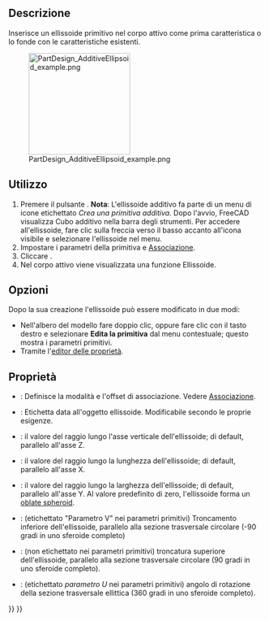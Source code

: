 <languages/>

{{Docnav/it
|[[PartDesign_AdditiveCone/it|Cono additivo]]
|[[PartDesign_AdditiveTorus/it|Toro additivo]]
|[[PartDesign_Workbench/it|PartDesign]]
|IconL=PartDesign_AdditiveCone.svg
|IconR=PartDesign_AdditiveTorus.svg
|IconC=Workbench_PartDesign.svg
}}

{{GuiCommand/it
|Name=PartDesign AdditiveEllipsoid
|Name/it=Ellissoide additivo
|MenuLocation=Part Design → Crea una primitiva additiva → Ellissoide
|Workbenches=[[PartDesign_Workbench/it|PartDesign]]
|Version=0.17
|SeeAlso=[[PartDesign_CompPrimitiveAdditive/it|Primitiva additiva]], [[PartDesign_SubtractiveEllipsoid/it|Ellissoide sottrattivo]]
}}

<span id="Description"></span>
==Descrizione==

Inserisce un ellissoide primitivo nel corpo attivo come prima caratteristica o lo fonde con le caratteristiche esistenti.

[[File:PartDesign_AdditiveEllipsoid_example.png|200px]]

<span id="Usage"></span>
==Utilizzo==

<div class="mw-translate-fuzzy">
# Premere il pulsante {{KEY|[[Image:PartDesign AdditiveEllipsoid.png|24px]] '''Ellissoide additivo'''}}. '''Nota''': L'ellissoide additivo fa parte di un menu di icone etichettato ''Crea una primitiva additiva''. Dopo l'avvio, FreeCAD visualizza Cubo additivo nella barra degli strumenti. Per accedere all'ellissoide, fare clic sulla freccia verso il basso accanto all'icona visibile e selezionare l'ellissoide nel menu.
# Impostare i parametri della primitiva e [[Part_EditAttachment/it|Associazione]].
# Cliccare {{KEY|OK}}.
# Nel corpo attivo viene visualizzata una funzione Ellissoide.
</div>

<span id="Options"></span>
== Opzioni ==

Dopo la sua creazione l'ellissoide può essere modificato in due modi:
* Nell'albero del modello fare doppio clic, oppure fare clic con il tasto destro e selezionare '''Edita la primitiva''' dal menu contestuale; questo mostra i parametri primitivi.
* Tramite l'[[Property editor/it|editor delle proprietà]].

<span id="Properties"></span>
== Proprietà ==

<div class="mw-translate-fuzzy">
* {{PropertyData/it|Attachment}}: Definisce la modalità e l'offset di associazione. Vedere [[Part EditAttachment/it|Associazione]].
* {{PropertyData/it|Label}}: Etichetta data all'oggetto ellissoide. Modificabile secondo le proprie esigenze.
* {{PropertyData/it|Radius1}}: il valore del raggio lungo l'asse verticale dell'ellissoide; di default, parallelo all'asse Z.
* {{PropertyData/it|Radius2}}: il valore del raggio lungo la lunghezza dell'ellissoide; di default, parallelo all'asse X.
* {{PropertyData/it|Radius3}}: il valore del raggio lungo la larghezza dell'ellissoide; di default, parallelo all'asse Y. Al valore predefinito di zero, l'ellissoide forma un [http://en.wikipedia.org/wiki/Oblate_spheroid oblate spheroid].
* {{PropertyData/it|Angle1}}: (etichettato "Parametro V" nei parametri primitivi) Troncamento inferiore dell'ellissoide, parallelo alla sezione trasversale circolare (-90 gradi in uno sferoide completo)
* {{PropertyData/it|Angle2}}: (non etichettato nei parametri primitivi) troncatura superiore dell'ellissoide, parallelo alla sezione trasversale circolare (90 gradi in uno sferoide completo).
* {{PropertyData/it|Angle3}}: (etichettato '' parametro U '' nei parametri primitivi) angolo di rotazione della sezione trasversale ellittica (360 gradi in uno sferoide completo).
</div>


{{Docnav/it
|[[PartDesign_AdditiveCone/it|Cono additivo]]
|[[PartDesign_AdditiveTorus/it|Toro additivo]]
|[[PartDesign_Workbench/it|PartDesign]]
|IconL=PartDesign_AdditiveCone.svg
|IconR=PartDesign_AdditiveTorus.svg
|IconC=Workbench_PartDesign.svg
}}

{{PartDesign_Tools_navi{{#translation:}}}}
{{Userdocnavi{{#translation:}}}}